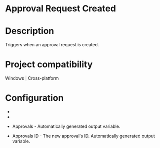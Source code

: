 ﻿# Approval Request Created

# Description

Triggers when an approval request is created.

# Project compatibility

Windows | Cross-platform

# Configuration

* 
* 





* Approvals - Automatically generated output variable.
* Approvals ID - The new approval's ID. Automatically generated output variable.
